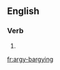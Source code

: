 ==English==

===Verb===
{{head|en|present participle}}

# {{present participle of|argy-bargy|lang=en|nocat=1}}

[[fr:argy-bargying]]